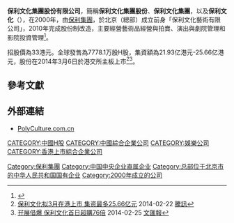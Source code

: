{{Infobox company
|  name   =保利文化
|  logo   = 
|  type   = [[股份有限公司|股份有限公司]]
|  traded_as      = {{hkex|3636}}
|  parent = [[保利集團|保利集團]]
| area_served =  
|  foundation     = 2000年
|  location       =中國[[北京|北京]]
|  key_people     =[[徐念沙|徐念沙]]（董事長）、张曦（副董事長）
|  industry       = 艺术品经营与拍卖、演出与剧院管理、影院投资管理 
|  products       =  
|  revenue        =  
|  operating_income = 
|  net_income       =  
|  num_employees  = 
|subsid=北京保利剧院管理、[[北京保利国际拍卖|北京保利国际拍卖]]、[[保利香港拍卖|保利香港拍卖]]、北京保利艺术中心、北京保利艺术投资管理、保利影业投资、保利文化（北美）投资、北京保利音乐艺术发展、保利融禾融资租赁
|  homepage       = [http://www.polyculture.com.cn 官方網站]
}}
'''保利文化集團股份有限公司'''，簡稱'''保利文化集團股份'''、'''保利文化集團'''，以及'''保利文化'''（{{lang-en|Poly Culture Group Corporation Limited}}），在2000年，由[[保利集團|保利集團]]，於北京（總部）成立前身「保利文化藝術有限公司」，2010年完成股份制改造，主要經營藝術品經營與拍賣、演出與劇院管理和影院投資管理<ref>{{Cite web |url=http://www.polyculture.com.cn/gywm/%26FrontComContent_list01-1267238200029CurrentIds%3D1014392d-18d4-4761-8971-3cb896366f7c__5a503ee7-3e5d-4438-9634-8f7cd5ffef04%26comContentId%3D5a503ee7-3e5d-4438-9634-8f7cd5ffef04%26comp_stats%3Dcomp-FrontComContent_list01-1267238200029.html |title=保利文化集團股份有限公司簡介 |accessdate=2017-11-20 |archive-date=2014-03-06 |archive-url=https://web.archive.org/web/20140306191214/http://www.polyculture.com.cn/gywm/%26FrontComContent_list01-1267238200029CurrentIds%3D1014392d-18d4-4761-8971-3cb896366f7c__5a503ee7-3e5d-4438-9634-8f7cd5ffef04%26comContentId%3D5a503ee7-3e5d-4438-9634-8f7cd5ffef04%26comp_stats%3Dcomp-FrontComContent_list01-1267238200029.html |dead-url=no }}</ref>。

招股價為33港元。全球發售為7778.1万股H股，集資額為21.93亿港元-25.66亿港元，股份在2014年3月6日於港交所主板上市<ref>[http://finance.qq.com/a/20140222/005077.htm 保利文化拟3月在港上市 集资最多25.66亿元] {{Wayback|url=http://finance.qq.com/a/20140222/005077.htm |date=20140306195059 }}2014-02-22 [[騰訊|騰訊]]</ref><ref>[http://paper.wenweipo.com/2014/02/25/FI1402250012.htm 孖展借爆 保利文化首日超購76倍] {{Wayback|url=http://paper.wenweipo.com/2014/02/25/FI1402250012.htm |date=20140306202822 }}2014-02-25 [[文汇报_(香港)|文匯報]]</ref>。

==參考文獻==
{{reflist}}

==外部連結==
*[https://web.archive.org/web/20140306211157/http://www.polyculture.com.cn/ PolyCulture.com.cn]

[[Category:保利集團|Category:保利集團]]
[[Category:中国中央企业直属企业|Category:中国中央企业直属企业]]
[[Category:总部位于北京市的中华人民共和国国有企业|Category:总部位于北京市的中华人民共和国国有企业]]
[[CATEGORY:中國H股|CATEGORY:中國H股]]
[[CATEGORY:中國綜合企業公司|CATEGORY:中國綜合企業公司]]
[[CATEGORY:娛樂公司|CATEGORY:娛樂公司]]
[[CATEGORY:香港上市綜合企業公司|CATEGORY:香港上市綜合企業公司]]
[[Category:2000年成立的公司|Category:2000年成立的公司]]